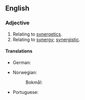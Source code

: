==English==

===Adjective===
{{en-adj}}

# Relating to [[synergetics]].
# Relating to [[synergy]]; [[synergistic]].

====Translations====
{{trans-top|synergistic}}
* German: {{t|de|synergetisch}}
{{trans-mid}}
* Norwegian:
*: Bokmål: {{t|nb|synergetisk}}
* Portuguese: {{t|pt|sinérgico}}
{{trans-bottom}}